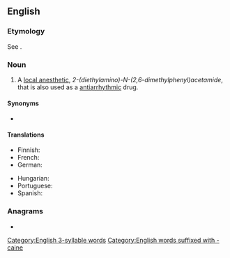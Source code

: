 {{also|lidocaïne}}
==English==

===Etymology===
See {{m|en|-caine}}.

===Noun===
{{wikipedia}}
{{en-noun|~}}

# {{lb|en|medicine}} A [[local anesthetic]], ''2-(diethylamino)-N-(2,6-dimethylphenyl)acetamide'', that is also used as a [[antiarrhythmic]] drug.

====Synonyms====
* {{l|en|lignocaine}}

====Translations====
{{trans-top|local anesthetic}}
* Finnish: {{t|fi|lidokaiini}}
* French: {{t+|fr|lidocaïne|f}}
* German: {{t+|de|Lidocain|n}}
{{trans-mid}}
* Hungarian: {{t|hu|lidokain}}
* Portuguese: {{t|pt|lidocaína|f}}
* Spanish: {{t|es|lidocaína|f}}
{{trans-bottom}}

===Anagrams===
* {{anagrams|en|a=acdeiilno|oleacinid}}

[[Category:English 3-syllable words]]
[[Category:English words suffixed with -caine]]